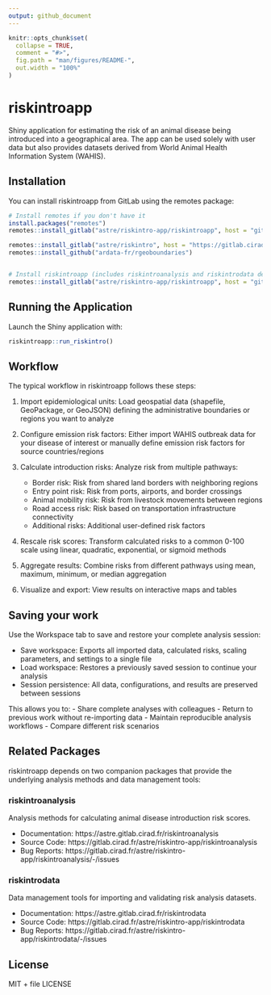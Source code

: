 ```yaml
---
output: github_document
---
```


```r
knitr::opts_chunk$set(
  collapse = TRUE,
  comment = "#>",
  fig.path = "man/figures/README-",
  out.width = "100%"
)
```

# riskintroapp

Shiny application for estimating the risk of an animal disease being introduced into a geographical area. The app can be used solely with user data but also provides datasets derived from World Animal Health Information System (WAHIS).

## Installation

You can install riskintroapp from GitLab using the remotes package:

```r
# Install remotes if you don't have it
install.packages("remotes")
remotes::install_gitlab("astre/riskintro-app/riskintroapp", host = "gitlab.cirad.fr", dependencies = TRUE)

remotes::install_gitlab("astre/riskintro", host = "https://gitlab.cirad.fr", dependencies = TRUE)
remotes::install_github("ardata-fr/rgeoboundaries")


# Install riskintroapp (includes riskintroanalysis and riskintrodata dependencies)
remotes::install_gitlab("astre/riskintro-app/riskintroapp", host = "gitlab.cirad.fr")
```

## Running the Application

Launch the Shiny application with:

```r
riskintroapp::run_riskintro()
```

## Workflow

The typical workflow in riskintroapp follows these steps:

1. Import epidemiological units: Load geospatial data (shapefile, GeoPackage, or GeoJSON) defining the administrative boundaries or regions you want to analyze

2. Configure emission risk factors: Either import WAHIS outbreak data for your disease of interest or manually define emission risk factors for source countries/regions

3. Calculate introduction risks: Analyze risk from multiple pathways:
   - Border risk: Risk from shared land borders with neighboring regions
   - Entry point risk: Risk from ports, airports, and border crossings
   - Animal mobility risk: Risk from livestock movements between regions
   - Road access risk: Risk based on transportation infrastructure connectivity
   - Additional risks: Additional user-defined risk factors

4. Rescale risk scores: Transform calculated risks to a common 0-100 scale using linear, quadratic, exponential, or sigmoid methods

5. Aggregate results: Combine risks from different pathways using mean, maximum, minimum, or median aggregation

6. Visualize and export: View results on interactive maps and tables

## Saving your work

Use the Workspace tab to save and restore your complete analysis session:

- Save workspace: Exports all imported data, calculated risks, scaling parameters, and settings to a single file
- Load workspace: Restores a previously saved session to continue your analysis
- Session persistence: All data, configurations, and results are preserved between sessions

This allows you to:
- Share complete analyses with colleagues
- Return to previous work without re-importing data
- Maintain reproducible analysis workflows
- Compare different risk scenarios

## Related Packages

riskintroapp depends on two companion packages that provide the underlying analysis methods and data management tools:

### riskintroanalysis

Analysis methods for calculating animal disease introduction risk scores.

- Documentation: https://astre.gitlab.cirad.fr/riskintroanalysis
- Source Code: https://gitlab.cirad.fr/astre/riskintro-app/riskintroanalysis
- Bug Reports: https://gitlab.cirad.fr/astre/riskintro-app/riskintroanalysis/-/issues

### riskintrodata

Data management tools for importing and validating risk analysis datasets.

- Documentation: https://astre.gitlab.cirad.fr/riskintrodata
- Source Code: https://gitlab.cirad.fr/astre/riskintro-app/riskintrodata
- Bug Reports: https://gitlab.cirad.fr/astre/riskintro-app/riskintrodata/-/issues

## License

MIT + file LICENSE
